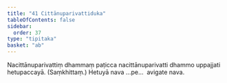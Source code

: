 ```yaml
---
title: "41 Cittānuparivattiduka"
tableOfContents: false
sidebar:
  order: 37
type: "tipitaka"
basket: "ab"
---
```



<DynamicBreadcrumb />

<Division number="60">

<Paragraph number="188">
Nacittānuparivattiṃ dhammaṃ paṭicca nacittānuparivatti dhammo uppajjati hetupaccayā. (Saṃkhittaṃ.)
</Paragraph>

<Paragraph number="189">
Hetuyā nava …pe…  avigate nava.
</Paragraph>
</Division>